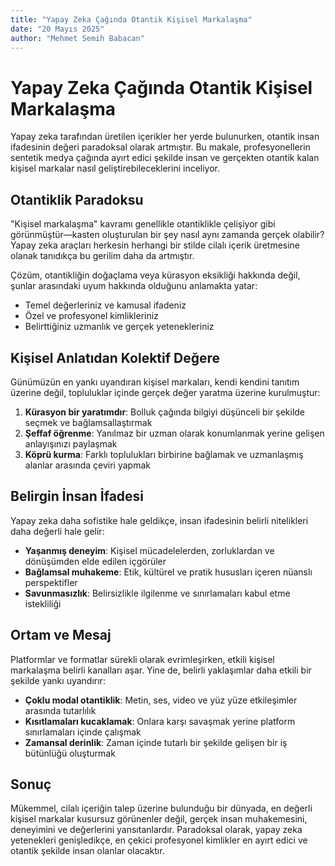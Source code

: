 ```yaml
---
title: "Yapay Zeka Çağında Otantik Kişisel Markalaşma"
date: "20 Mayıs 2025"
author: "Mehmet Semih Babacan"
---
```


# Yapay Zeka Çağında Otantik Kişisel Markalaşma

Yapay zeka tarafından üretilen içerikler her yerde bulunurken, otantik insan ifadesinin değeri paradoksal olarak artmıştır. Bu makale, profesyonellerin sentetik medya çağında ayırt edici şekilde insan ve gerçekten otantik kalan kişisel markalar nasıl geliştirebileceklerini inceliyor.

## Otantiklik Paradoksu

"Kişisel markalaşma" kavramı genellikle otantiklikle çelişiyor gibi görünmüştür—kasten oluşturulan bir şey nasıl aynı zamanda gerçek olabilir? Yapay zeka araçları herkesin herhangi bir stilde cilalı içerik üretmesine olanak tanıdıkça bu gerilim daha da artmıştır.

Çözüm, otantikliğin doğaçlama veya kürasyon eksikliği hakkında değil, şunlar arasındaki uyum hakkında olduğunu anlamakta yatar:
- Temel değerleriniz ve kamusal ifadeniz
- Özel ve profesyonel kimlikleriniz
- Belirttiğiniz uzmanlık ve gerçek yetenekleriniz

## Kişisel Anlatıdan Kolektif Değere

Günümüzün en yankı uyandıran kişisel markaları, kendi kendini tanıtım üzerine değil, topluluklar içinde gerçek değer yaratma üzerine kurulmuştur:

1. **Kürasyon bir yaratımdır**: Bolluk çağında bilgiyi düşünceli bir şekilde seçmek ve bağlamsallaştırmak
2. **Şeffaf öğrenme**: Yanılmaz bir uzman olarak konumlanmak yerine gelişen anlayışınızı paylaşmak
3. **Köprü kurma**: Farklı toplulukları birbirine bağlamak ve uzmanlaşmış alanlar arasında çeviri yapmak

## Belirgin İnsan İfadesi

Yapay zeka daha sofistike hale geldikçe, insan ifadesinin belirli nitelikleri daha değerli hale gelir:

- **Yaşanmış deneyim**: Kişisel mücadelelerden, zorluklardan ve dönüşümden elde edilen içgörüler
- **Bağlamsal muhakeme**: Etik, kültürel ve pratik hususları içeren nüanslı perspektifler
- **Savunmasızlık**: Belirsizlikle ilgilenme ve sınırlamaları kabul etme istekliliği

## Ortam ve Mesaj

Platformlar ve formatlar sürekli olarak evrimleşirken, etkili kişisel markalaşma belirli kanalları aşar. Yine de, belirli yaklaşımlar daha etkili bir şekilde yankı uyandırır:

- **Çoklu modal otantiklik**: Metin, ses, video ve yüz yüze etkileşimler arasında tutarlılık
- **Kısıtlamaları kucaklamak**: Onlara karşı savaşmak yerine platform sınırlamaları içinde çalışmak
- **Zamansal derinlik**: Zaman içinde tutarlı bir şekilde gelişen bir iş bütünlüğü oluşturmak

## Sonuç

Mükemmel, cilalı içeriğin talep üzerine bulunduğu bir dünyada, en değerli kişisel markalar kusursuz görünenler değil, gerçek insan muhakemesini, deneyimini ve değerlerini yansıtanlardır. Paradoksal olarak, yapay zeka yetenekleri genişledikçe, en çekici profesyonel kimlikler en ayırt edici ve otantik şekilde insan olanlar olacaktır. 